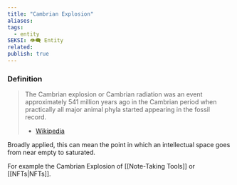 ```yaml
---
title: "Cambrian Explosion"
aliases: 
tags:
  - entity
SEKSI: 👁️‍🗨️ Entity
related:
publish: true
---
```

### Definition
> The Cambrian explosion or Cambrian radiation was an event approximately 541 million years ago in the Cambrian period when practically all major animal phyla started appearing in the fossil record.
> - [Wikipedia](https://en.wikipedia.org/wiki/Cambrian_explosion)

Broadly applied, this can mean the point in which an intellectual space goes from near empty to saturated.

For example the Cambrian Explosion of [[Note-Taking Tools]] or [[NFTs|NFTs]].
